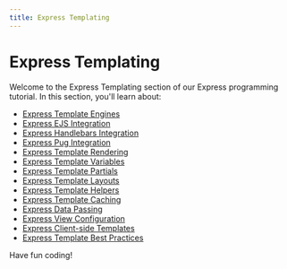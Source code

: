 ```yaml
---
title: Express Templating
---
```


# Express Templating

Welcome to the Express Templating section of our Express programming tutorial. In this section, you'll learn about:

- [Express Template Engines](./0-express-template-engines.mdx)
- [Express EJS Integration](./1-express-ejs-integration.mdx)
- [Express Handlebars Integration](./2-express-handlebars-integration.mdx)
- [Express Pug Integration](./3-express-pug-integration.mdx)
- [Express Template Rendering](./4-express-template-rendering.mdx)
- [Express Template Variables](./5-express-template-variables.mdx)
- [Express Template Partials](./6-express-template-partials.mdx)
- [Express Template Layouts](./7-express-template-layouts.mdx)
- [Express Template Helpers](./8-express-template-helpers.mdx)
- [Express Template Caching](./9-express-template-caching.mdx)
- [Express Data Passing](./10-express-data-passing.mdx)
- [Express View Configuration](./11-express-view-configuration.mdx)
- [Express Client-side Templates](./12-express-client-side-templates.mdx)
- [Express Template Best Practices](./13-express-template-best-practices.mdx)

Have fun coding!